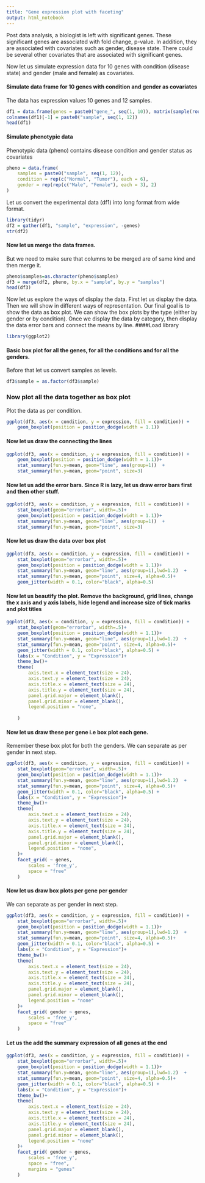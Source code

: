 ```yaml
---
title: "Gene expression plot with faceting"
output: html_notebook
---
```


Post data analysis, a biologist is left with significant genes. These significant genes are associated with fold change, p-value. In addition, they are associated with covariates such as gender, disease state. There could be several other covariates that are associated with significant genes. 

Now let us simulate expression data for 10 genes  with condition (disease state) and gender (male and female) as covariates.

#### Simulate data frame for 10 genes with condition and gender as covariates
The data has expression values 10 genes and 12 samples.
```R
df1 = data.frame(genes = paste0("gene_", seq(1, 10)), matrix(sample(round(rnorm( 120, 4, 4), 2)), 10, 12))
colnames(df1)[-1] = paste0("sample", seq(1, 12))
head(df1)
```
#### Simulate phenotypic data
Phenotypic data (pheno) contains disease condition and gender status as covariates
```R
pheno = data.frame(
    samples = paste0("sample", seq(1, 12)),
    condition = rep(c("Normal", "Tumor"), each = 6),
    gender = rep(rep(c("Male", "Female"), each = 3), 2)
)
```

Let us convert the experimental data (df1) into long format from wide format.
```R
library(tidyr)
df2 = gather(df1, "sample", "expression", -genes)
str(df2)
```
#### Now let us merge the data frames.
But we need to make sure that columns to be merged are of same kind and then merge it.
```R
pheno$samples=as.character(pheno$samples)
df3 = merge(df2, pheno, by.x = "sample", by.y = "samples")
head(df3)
```
Now let us explore the ways of display the data. First let us display the data. Then we will show in different ways of representation. Our final goal is to show the data as box plot. We can show the box plots by the type (either by gender or by condition). Once we display the data by category, then display the data error bars and connect the means by line.
####Load  library
```R
library(ggplot2)
```
#### Basic box plot for all the genes, for all the conditions and for all the genders.
Before that let us convert samples as levels.
```R
df3$sample = as.factor(df3$sample)
```
### Now plot all the data together as box plot
Plot the data as per condition. 
```r
ggplot(df3, aes(x = condition, y = expression, fill = condition)) +
    geom_boxplot(position = position_dodge(width = 1.1)) 
```
#### Now let us draw the connecting the lines
```r
ggplot(df3, aes(x = condition, y = expression, fill = condition)) +
    geom_boxplot(position = position_dodge(width = 1.1))+
    stat_summary(fun.y=mean, geom="line", aes(group=1))  +
    stat_summary(fun.y=mean, geom="point", size=3)
```
#### Now let us add the error bars. Since R is lazy, let us draw error bars first and then other stuff.
```r
ggplot(df3, aes(x = condition, y = expression, fill = condition)) +
    stat_boxplot(geom="errorbar", width=.5)+
    geom_boxplot(position = position_dodge(width = 1.1))+
    stat_summary(fun.y=mean, geom="line", aes(group=1))  +
    stat_summary(fun.y=mean, geom="point", size=3)
```
#### Now let us draw the data over box plot
```r
ggplot(df3, aes(x = condition, y = expression, fill = condition)) +
    stat_boxplot(geom="errorbar", width=.5)+
    geom_boxplot(position = position_dodge(width = 1.1))+
    stat_summary(fun.y=mean, geom="line", aes(group=1),lwd=1.2)  +
    stat_summary(fun.y=mean, geom="point", size=4, alpha=0.5)+
    geom_jitter(width = 0.1, color="black", alpha=0.5)
```
#### Now let us beautify the plot. Remove the background, grid lines, change the x axis and y axis labels, hide legend and increase size of tick marks and plot titles
```r
ggplot(df3, aes(x = condition, y = expression, fill = condition)) +
    stat_boxplot(geom="errorbar", width=.5)+
    geom_boxplot(position = position_dodge(width = 1.1))+
    stat_summary(fun.y=mean, geom="line", aes(group=1),lwd=1.2)  +
    stat_summary(fun.y=mean, geom="point", size=4, alpha=0.5)+
    geom_jitter(width = 0.1, color="black", alpha=0.5) +
    labs(x = "Condition", y = "Expression")+
    theme_bw()+
    theme(
        axis.text.x = element_text(size = 24),
        axis.text.y = element_text(size = 24),
        axis.title.x = element_text(size = 24),
        axis.title.y = element_text(size = 24),
        panel.grid.major = element_blank(),
        panel.grid.minor = element_blank(),
        legend.position = "none",
        
    )
```
#### Now let us draw these per gene i.e box plot each gene.
Remember these box plot for both the genders. We can separate as per gender in next step.
```r
ggplot(df3, aes(x = condition, y = expression, fill = condition)) +
    stat_boxplot(geom="errorbar", width=.5)+
    geom_boxplot(position = position_dodge(width = 1.1))+
    stat_summary(fun.y=mean, geom="line", aes(group=1),lwd=1.2)  +
    stat_summary(fun.y=mean, geom="point", size=4, alpha=0.5)+
    geom_jitter(width = 0.1, color="black", alpha=0.5) +
    labs(x = "Condition", y = "Expression")+
    theme_bw()+
    theme(
        axis.text.x = element_text(size = 24),
        axis.text.y = element_text(size = 24),
        axis.title.x = element_text(size = 24),
        axis.title.y = element_text(size = 24),
        panel.grid.major = element_blank(),
        panel.grid.minor = element_blank(),
        legend.position = "none",
    )+
    facet_grid( ~ genes,
        scales = 'free_y',
        space = "free"
    )
```
#### Now let us draw box plots per gene per gender
We can separate as per gender in next step.
```r
ggplot(df3, aes(x = condition, y = expression, fill = condition)) +
    stat_boxplot(geom="errorbar", width=.5)+
    geom_boxplot(position = position_dodge(width = 1.1))+
    stat_summary(fun.y=mean, geom="line", aes(group=1),lwd=1.2)  +
    stat_summary(fun.y=mean, geom="point", size=4, alpha=0.5)+
    geom_jitter(width = 0.1, color="black", alpha=0.5) +
    labs(x = "Condition", y = "Expression")+
    theme_bw()+
    theme(
        axis.text.x = element_text(size = 24),
        axis.text.y = element_text(size = 24),
        axis.title.x = element_text(size = 24),
        axis.title.y = element_text(size = 24),
        panel.grid.major = element_blank(),
        panel.grid.minor = element_blank(),
        legend.position = "none"
    )+
    facet_grid( gender ~ genes,
        scales = 'free_y',
        space = "free"
    )
```

#### Let us the add the summary expression of all genes at the end

```r
ggplot(df3, aes(x = condition, y = expression, fill = condition)) +
    stat_boxplot(geom="errorbar", width=.5)+
    geom_boxplot(position = position_dodge(width = 1.1))+
    stat_summary(fun.y=mean, geom="line", aes(group=1),lwd=1.2)  +
    stat_summary(fun.y=mean, geom="point", size=4, alpha=0.5)+
    geom_jitter(width = 0.1, color="black", alpha=0.5) +
    labs(x = "Condition", y = "Expression")+
    theme_bw()+
    theme(
        axis.text.x = element_text(size = 24),
        axis.text.y = element_text(size = 24),
        axis.title.x = element_text(size = 24),
        axis.title.y = element_text(size = 24),
        panel.grid.major = element_blank(),
        panel.grid.minor = element_blank(),
        legend.position = "none"
    )+
    facet_grid( gender ~ genes,
        scales = 'free_y',
        space = "free",
        margins = "genes"
    )
```
